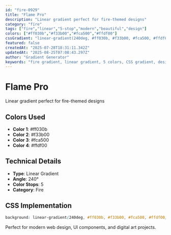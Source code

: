```yaml
---
id: "fire-0929"
title: "Flame Pro"
description: "Linear gradient perfect for fire-themed designs"
category: "fire"
tags: ["fire","linear","5-stop","modern","beautiful","design"]
colors: ["#ff030b","#f33b00","#fca500","#ffdf00"]
cssGradient: "linear-gradient(240deg, #ff030b, #f33b00, #fca500, #ffdf00)"
featured: false
createdAt: "2025-07-28T18:31:11.342Z"
updatedAt: "2025-08-25T07:08:43.297Z"
author: "Gradient Generator"
keywords: "fire gradient, linear gradient, 5 colors, CSS gradient, design, #ff030b, #f33b00, #fca500, #ffdf00"
---
```


# Flame Pro

Linear gradient perfect for fire-themed designs

## Colors Used
- **Color 1**: #ff030b
- **Color 2**: #f33b00
- **Color 3**: #fca500
- **Color 4**: #ffdf00

## Technical Details
- **Type**: Linear Gradient
- **Angle**: 240°
- **Color Stops**: 5
- **Category**: Fire

## CSS Implementation
```css
background: linear-gradient(240deg, #ff030b, #f33b00, #fca500, #ffdf00);
```

Perfect for modern web design, UI components, and digital art projects.
